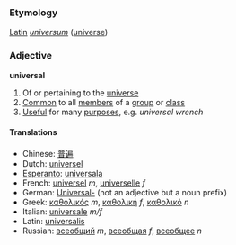 ===Etymology===
[[Latin]] ''[[universum]]'' ([[universe]])

===Adjective===
'''universal'''

#Of or pertaining to the [[universe]]
#[[Common]] to all [[member]]s of a [[group]] or [[class]]
#[[Useful]] for many [[purpose]]s, e.g. ''universal wrench''

====Translations====
*Chinese: [[普遍]]
*Dutch: [[universel]]
*[[Esperanto]]: [[universala]]
*French: [[universel]] ''m'', [[universelle]] ''f''
*German: [[Universal-]] (not an adjective but a noun prefix)
*Greek: [[καθολικός]] ''m'', [[καθολική]] ''f'', [[καθολικό]] ''n''
*Italian: [[universale]] ''m/f''
*Latin: [[universalis]]
*Russian: [[всеобщий]] ''m'', [[всеобщая]] ''f'', [[всеобщее]] ''n''